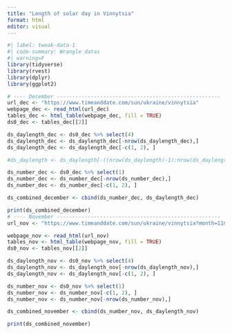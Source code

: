 ```yaml
---
title: "Length of solar day in Vinnytsia"
format: html
editor: visual
---
```


```r
#| label: tweak-data-1
#| code-summary: Wrangle datas
#| warning=F
library(tidyverse)
library(rvest)
library(dplyr) 
library(ggplot2)

# ---- December -----------------------------------------------------
url_dec <- "https://www.timeanddate.com/sun/ukraine/vinnytsia"
webpage_dec <- read_html(url_dec)
tables_dec <- html_table(webpage_dec, fill = TRUE)
ds0_dec <- tables_dec[[2]]

ds_daylength_dec <- ds0_dec %>% select(4)
ds_daylength_dec <- ds_daylength_dec[-nrow(ds_daylength_dec),]
ds_daylength_dec <- ds_daylength_dec[-c(1, 2), ]

#ds_daylength <- ds_daylength[-((nrow(ds_daylength)-1):nrow(ds_daylength)), ] to remove a several rows 

ds_number_dec <- ds0_dec %>% select(1)
ds_number_dec <- ds_number_dec[-nrow(ds_number_dec),]
ds_number_dec <- ds_number_dec[-c(1, 2), ]

ds_combined_december <- cbind(ds_number_dec, ds_daylength_dec)

print(ds_combined_december)
# ---- November -----------------------------------------------------
url_nov <- "https://www.timeanddate.com/sun/ukraine/vinnytsia?month=11&year=2024"

webpage_nov <- read_html(url_nov)
tables_nov <- html_table(webpage_nov, fill = TRUE)
ds0_nov <- tables_nov[[2]]

ds_daylength_nov <- ds0_nov %>% select(4)
ds_daylength_nov <- ds_daylength_nov[-nrow(ds_daylength_nov),]
ds_daylength_nov <- ds_daylength_nov[-c(1, 2), ]

ds_number_nov <- ds0_nov %>% select(1)
ds_number_nov <- ds_number_nov[-c(1, 2), ]
ds_number_nov <- ds_number_nov[-nrow(ds_number_nov),]

ds_combined_november <- cbind(ds_number_nov, ds_daylength_nov)

print(ds_combined_november)
```

